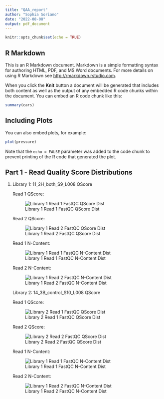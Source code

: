 ```yaml
---
title: "QAA_report"
author: "Sophia Soriano"
date: "2022-08-08"
output: pdf_document
---
```


```r
knitr::opts_chunk$set(echo = TRUE)
```

## R Markdown

This is an R Markdown document. Markdown is a simple formatting syntax for authoring HTML, PDF, and MS Word documents. For more details on using R Markdown see <http://rmarkdown.rstudio.com>.

When you click the **Knit** button a document will be generated that includes both content as well as the output of any embedded R code chunks within the document. You can embed an R code chunk like this:

```r
summary(cars)
```

## Including Plots

You can also embed plots, for example:

```r
plot(pressure)
```

Note that the `echo = FALSE` parameter was added to the code chunk to prevent printing of the R code that generated the plot.

## Part 1 - Read Quality Score Distributions

1. Library 1: 11_2H_both_S9_L008 QScore

    Read 1 QScore: 
    
    ![Library 1 Read 1 FastQC QScore Dist](/Users/ssoriano/bioinfo/Bi622/QAA/QAA_Part1/11_2H_both_S9_L008_R1_001_fastqc/Images/per_base_quality.png)
    
    Read 2 QScore: 
    
    ![Library 1 Read 2 FastQC QScore Dist](/Users/ssoriano/bioinfo/Bi622/QAA/QAA_Part1/11_2H_both_S9_L008_R2_001_fastqc/Images/per_base_quality.png)
  

    Read 1 N-Content:
    
    ![Library 1 Read 1 FastQC N-Content Dist](/Users/ssoriano/bioinfo/Bi622/QAA/QAA_Part1/11_2H_both_S9_L008_R1_001_fastqc/Images/per_base_n_content.png)
    
    Read 2 N-Content:
    
    ![Library 1 Read 2 FastQC N-Content Dist](/Users/ssoriano/bioinfo/Bi622/QAA/QAA_Part1/11_2H_both_S9_L008_R2_001_fastqc/Images/per_base_n_content.png)

   Library 2: 14_3B_control_S10_L008 QScore
   
    Read 1 QScore: 
    
    ![Library 2 Read 1 FastQC QScore Dist](/Users/ssoriano/bioinfo/Bi622/QAA/QAA_Part1/14_3B_control_S10_L008_R1_001_fastqc/Images/per_base_quality.png)
    
    
    Read 2 QScore: 
    
    ![Library 2 Read 2 FastQC QScore Dist](/Users/ssoriano/bioinfo/Bi622/QAA/QAA_Part1/14_3B_control_S10_L008_R2_001_fastqc/Images/per_base_quality.png)

    Read 1 N-Content:
    
    ![Library 1 Read 1 FastQC N-Content Dist](/Users/ssoriano/bioinfo/Bi622/QAA/QAA_Part1/14_3B_control_S10_L008_R1_001_fastqc/Images/per_base_n_content.png)
    
    Read 2 N-Content:
    
    ![Library 1 Read 2 FastQC N-Content Dist](/Users/ssoriano/bioinfo/Bi622/QAA/QAA_Part1/14_3B_control_S10_L008_R2_001_fastqc/Images/per_base_n_content.png)


















